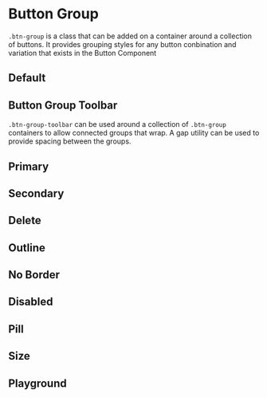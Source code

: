 
# Button Group

`.btn-group` is a class that can be added on a container around a collection of buttons. It provides grouping styles for any button conbination and variation that exists in the <LinkTo LinkTo kind="components-sidebar--default-drawer">Button Component</LinkTo>

## Default

<Canvas withToolbar>
  <Story id='components-buttongroup--default' />
</Canvas>

## Button Group Toolbar

`.btn-group-toolbar` can be used around a collection of `.btn-group` containers to allow connected groups that wrap. A gap utility can be used to provide spacing between the groups.

<Canvas withToolbar>
  <Story id='components-buttongroup--toolbar' />
</Canvas>

## Primary

<Canvas withToolbar>
  <Story id='components-buttongroup--primary' />
</Canvas>

## Secondary

<Canvas withToolbar>
  <Story id='components-buttongroup--secondary' />
</Canvas>

## Delete

<Canvas withToolbar>
  <Story id='components-buttongroup--delete' />
</Canvas>

## Outline

<Canvas withToolbar>
  <Story id='components-buttongroup--outline' />
</Canvas>

## No Border

<Canvas withToolbar>
  <Story id='components-buttongroup--no-border' />
</Canvas>

## Disabled

<Canvas withToolbar>
  <Story id='components-buttongroup--disabled' />
</Canvas>

## Pill

<Canvas withToolbar>
  <Story id='components-buttongroup--pill' />
</Canvas>

## Size

<Canvas withToolbar>
  <Story id='components-buttongroup--size' />
</Canvas>

## Playground

<Primary/>
<ArgsTable of='.' story='^'/>
